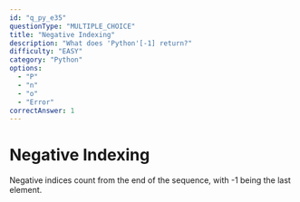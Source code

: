 ```yaml
---
id: "q_py_e35"
questionType: "MULTIPLE_CHOICE"
title: "Negative Indexing"
description: "What does 'Python'[-1] return?"
difficulty: "EASY"
category: "Python"
options:
  - "P"
  - "n"
  - "o"
  - "Error"
correctAnswer: 1
---
```


# Negative Indexing

Negative indices count from the end of the sequence, with -1 being the last element.
